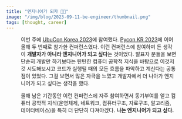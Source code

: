 ```yaml
---
title: "엔지니어가 되자 👩‍💻"
image: "/img/blog/2023-09-11-be-engineer/thumbnail.png"
tags: [thought, career]
---
```



<Figure src="/img/blog/2023-09-11-be-engineer/thumbnail.png" />

이번 주에 [UbuCon Korea 2023](https://2023.ubuntu-kr.org/ko/)에 참여했다. [Pycon KR 2023](https://2023.pycon.kr/)에 이어 올해 두 번째로 참가한 컨퍼런스였다. 이런 컨퍼런스에 참여하며 든 생각이 **개발자가 아니라 엔지니어가 되고 싶다**는 것이었다. 발표자 분들을 보면 단순히 개발만 하기보다는 탄탄한 컴퓨터 공학적 지식을 바탕으로 이것저것 시도해보시고 코드가 실행될 때의 모든 흐름을 파악하고 계신다는 공통점이 있었다. 그걸 보면서 많은 자극을 느꼈고 개발자에서 더 나아가 엔지니어가 되고 싶다는 생각을 했다.

올해 남은 기간동안 이런 컨퍼런스에 자주 참여하면서 동기부여를 얻고 컴퓨터 공학적 지식(운영체제, 네트워크, 컴퓨터구조, 자료구조, 알고리즘, 데이터베이스)을 특히 더 단단히 다져야겠다. **나는 엔지니어가 되고 싶다.**

